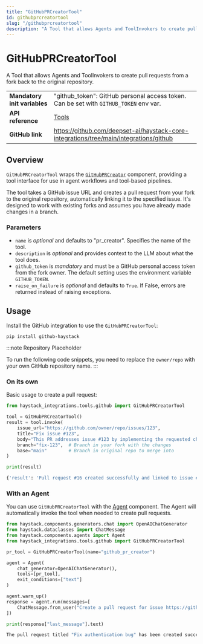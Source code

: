 ```yaml
---
title: "GitHubPRCreatorTool"
id: githubprcreatortool
slug: "/githubprcreatortool"
description: "A Tool that allows Agents and ToolInvokers to create pull requests from a fork back to the original repository."
---
```


# GitHubPRCreatorTool

A Tool that allows Agents and ToolInvokers to create pull requests from a fork back to the original repository.

|                              |                                                                                          |
| ---------------------------- | ---------------------------------------------------------------------------------------- |
| **Mandatory init variables** | "github_token": GitHub personal access token. Can be set with `GITHUB_TOKEN` env var.    |
| **API reference**            | [Tools](/reference/tools-api)                                                            |
| **GitHub link**              | https://github.com/deepset-ai/haystack-core-integrations/tree/main/integrations/github |

## Overview

`GitHubPRCreatorTool` wraps the [`GitHubPRCreator`](../../pipeline-components/connectors/githubprcreator.mdx) component, providing a tool interface for use in agent workflows and tool-based pipelines.

The tool takes a GitHub issue URL and creates a pull request from your fork to the original repository, automatically linking it to the specified issue. It's designed to work with existing forks and assumes you have already made changes in a branch.

### Parameters

- `name` is _optional_ and defaults to "pr_creator". Specifies the name of the tool.
- `description` is _optional_ and provides context to the LLM about what the tool does.
- `github_token` is _mandatory_ and must be a GitHub personal access token from the fork owner. The default setting uses the environment variable `GITHUB_TOKEN`.
- `raise_on_failure` is _optional_ and defaults to `True`. If False, errors are returned instead of raising exceptions.

## Usage

Install the GitHub integration to use the `GitHubPRCreatorTool`:

```shell
pip install github-haystack
```

:::note
Repository Placeholder

To run the following code snippets, you need to replace the `owner/repo` with your own GitHub repository name.
:::

### On its own

Basic usage to create a pull request:

```python
from haystack_integrations.tools.github import GitHubPRCreatorTool

tool = GitHubPRCreatorTool()
result = tool.invoke(
    issue_url="https://github.com/owner/repo/issues/123",
    title="Fix issue #123",
    body="This PR addresses issue #123 by implementing the requested changes.",
    branch="fix-123",  # Branch in your fork with the changes
    base="main"        # Branch in original repo to merge into
)

print(result)
```

```bash
{'result': 'Pull request #16 created successfully and linked to issue #4'}
```

### With an Agent

You can use `GitHubPRCreatorTool` with the [Agent](../../pipeline-components/agents-1/agent.mdx) component. The Agent will automatically invoke the tool when needed to create pull requests.

```python
from haystack.components.generators.chat import OpenAIChatGenerator
from haystack.dataclasses import ChatMessage
from haystack.components.agents import Agent
from haystack_integrations.tools.github import GitHubPRCreatorTool

pr_tool = GitHubPRCreatorTool(name="github_pr_creator")

agent = Agent(
    chat_generator=OpenAIChatGenerator(),
    tools=[pr_tool],
    exit_conditions=["text"]
)

agent.warm_up()
response = agent.run(messages=[
    ChatMessage.from_user("Create a pull request for issue https://github.com/owner/repo/issues/4 with title 'Fix authentication bug' and empty body using my fix-4 branch and main as target branch")
])

print(response["last_message"].text)
```

```bash
The pull request titled "Fix authentication bug" has been created successfully and linked to issue [#123](https://github.com/owner/repo/issues/4).
```
